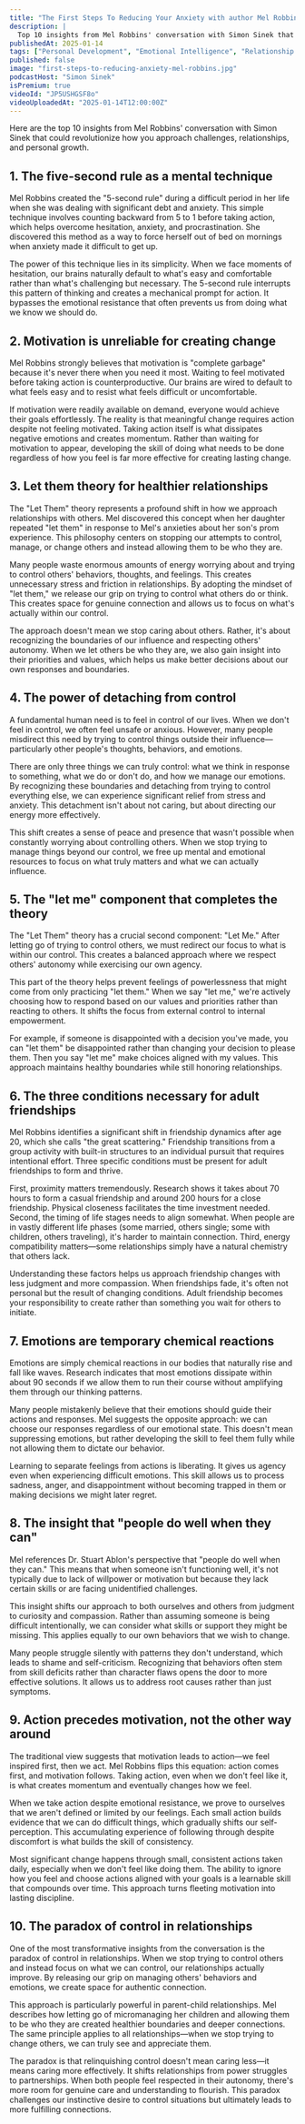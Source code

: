 ```yaml
---
title: "The First Steps To Reducing Your Anxiety with author Mel Robbins | A Bit of Optimism Podcast"
description: |
  Top 10 insights from Mel Robbins' conversation with Simon Sinek that could revolutionize how you approach challenges, relationships, and personal growth.
publishedAt: 2025-01-14
tags: ["Personal Development", "Emotional Intelligence", "Relationship Advice"]
published: false
image: "first-steps-to-reducing-anxiety-mel-robbins.jpg"
podcastHost: "Simon Sinek"
isPremium: true
videoId: "JP5USHGSF8o"
videoUploadedAt: "2025-01-14T12:00:00Z"
---
```



<PodcastSummaryPageLayout frontmatter={frontmatter}>

Here are the top 10 insights from Mel Robbins' conversation with Simon Sinek that could revolutionize how you approach challenges, relationships, and personal growth.

## 1. The five-second rule as a mental technique

Mel Robbins created the "5-second rule" during a difficult period in her life when she was dealing with significant debt and anxiety. This simple technique involves counting backward from 5 to 1 before taking action, which helps overcome hesitation, anxiety, and procrastination. She discovered this method as a way to force herself out of bed on mornings when anxiety made it difficult to get up.

The power of this technique lies in its simplicity. When we face moments of hesitation, our brains naturally default to what's easy and comfortable rather than what's challenging but necessary. The 5-second rule interrupts this pattern of thinking and creates a mechanical prompt for action. It bypasses the emotional resistance that often prevents us from doing what we know we should do.

## 2. Motivation is unreliable for creating change

Mel Robbins strongly believes that motivation is "complete garbage" because it's never there when you need it most. Waiting to feel motivated before taking action is counterproductive. Our brains are wired to default to what feels easy and to resist what feels difficult or uncomfortable.

If motivation were readily available on demand, everyone would achieve their goals effortlessly. The reality is that meaningful change requires action despite not feeling motivated. Taking action itself is what dissipates negative emotions and creates momentum. Rather than waiting for motivation to appear, developing the skill of doing what needs to be done regardless of how you feel is far more effective for creating lasting change.

## 3. Let them theory for healthier relationships

The "Let Them" theory represents a profound shift in how we approach relationships with others. Mel discovered this concept when her daughter repeated "let them" in response to Mel's anxieties about her son's prom experience. This philosophy centers on stopping our attempts to control, manage, or change others and instead allowing them to be who they are.

Many people waste enormous amounts of energy worrying about and trying to control others' behaviors, thoughts, and feelings. This creates unnecessary stress and friction in relationships. By adopting the mindset of "let them," we release our grip on trying to control what others do or think. This creates space for genuine connection and allows us to focus on what's actually within our control.

The approach doesn't mean we stop caring about others. Rather, it's about recognizing the boundaries of our influence and respecting others' autonomy. When we let others be who they are, we also gain insight into their priorities and values, which helps us make better decisions about our own responses and boundaries.

## 4. The power of detaching from control

A fundamental human need is to feel in control of our lives. When we don't feel in control, we often feel unsafe or anxious. However, many people misdirect this need by trying to control things outside their influence—particularly other people's thoughts, behaviors, and emotions.

There are only three things we can truly control: what we think in response to something, what we do or don't do, and how we manage our emotions. By recognizing these boundaries and detaching from trying to control everything else, we can experience significant relief from stress and anxiety. This detachment isn't about not caring, but about directing our energy more effectively.

This shift creates a sense of peace and presence that wasn't possible when constantly worrying about controlling others. When we stop trying to manage things beyond our control, we free up mental and emotional resources to focus on what truly matters and what we can actually influence.

## 5. The "let me" component that completes the theory

The "Let Them" theory has a crucial second component: "Let Me." After letting go of trying to control others, we must redirect our focus to what is within our control. This creates a balanced approach where we respect others' autonomy while exercising our own agency.

This part of the theory helps prevent feelings of powerlessness that might come from only practicing "let them." When we say "let me," we're actively choosing how to respond based on our values and priorities rather than reacting to others. It shifts the focus from external control to internal empowerment.

For example, if someone is disappointed with a decision you've made, you can "let them" be disappointed rather than changing your decision to please them. Then you say "let me" make choices aligned with my values. This approach maintains healthy boundaries while still honoring relationships.

## 6. The three conditions necessary for adult friendships

Mel Robbins identifies a significant shift in friendship dynamics after age 20, which she calls "the great scattering." Friendship transitions from a group activity with built-in structures to an individual pursuit that requires intentional effort. Three specific conditions must be present for adult friendships to form and thrive.

First, proximity matters tremendously. Research shows it takes about 70 hours to form a casual friendship and around 200 hours for a close friendship. Physical closeness facilitates the time investment needed. Second, the timing of life stages needs to align somewhat. When people are in vastly different life phases (some married, others single; some with children, others traveling), it's harder to maintain connection. Third, energy compatibility matters—some relationships simply have a natural chemistry that others lack.

Understanding these factors helps us approach friendship changes with less judgment and more compassion. When friendships fade, it's often not personal but the result of changing conditions. Adult friendship becomes your responsibility to create rather than something you wait for others to initiate.

## 7. Emotions are temporary chemical reactions

Emotions are simply chemical reactions in our bodies that naturally rise and fall like waves. Research indicates that most emotions dissipate within about 90 seconds if we allow them to run their course without amplifying them through our thinking patterns.

Many people mistakenly believe that their emotions should guide their actions and responses. Mel suggests the opposite approach: we can choose our responses regardless of our emotional state. This doesn't mean suppressing emotions, but rather developing the skill to feel them fully while not allowing them to dictate our behavior.

Learning to separate feelings from actions is liberating. It gives us agency even when experiencing difficult emotions. This skill allows us to process sadness, anger, and disappointment without becoming trapped in them or making decisions we might later regret.

## 8. The insight that "people do well when they can"

Mel references Dr. Stuart Ablon's perspective that "people do well when they can." This means that when someone isn't functioning well, it's not typically due to lack of willpower or motivation but because they lack certain skills or are facing unidentified challenges.

This insight shifts our approach to both ourselves and others from judgment to curiosity and compassion. Rather than assuming someone is being difficult intentionally, we can consider what skills or support they might be missing. This applies equally to our own behaviors that we wish to change.

Many people struggle silently with patterns they don't understand, which leads to shame and self-criticism. Recognizing that behaviors often stem from skill deficits rather than character flaws opens the door to more effective solutions. It allows us to address root causes rather than just symptoms.

## 9. Action precedes motivation, not the other way around

The traditional view suggests that motivation leads to action—we feel inspired first, then we act. Mel Robbins flips this equation: action comes first, and motivation follows. Taking action, even when we don't feel like it, is what creates momentum and eventually changes how we feel.

When we take action despite emotional resistance, we prove to ourselves that we aren't defined or limited by our feelings. Each small action builds evidence that we can do difficult things, which gradually shifts our self-perception. This accumulating experience of following through despite discomfort is what builds the skill of consistency.

Most significant change happens through small, consistent actions taken daily, especially when we don't feel like doing them. The ability to ignore how you feel and choose actions aligned with your goals is a learnable skill that compounds over time. This approach turns fleeting motivation into lasting discipline.

## 10. The paradox of control in relationships

One of the most transformative insights from the conversation is the paradox of control in relationships. When we stop trying to control others and instead focus on what we can control, our relationships actually improve. By releasing our grip on managing others' behaviors and emotions, we create space for authentic connection.

This approach is particularly powerful in parent-child relationships. Mel describes how letting go of micromanaging her children and allowing them to be who they are created healthier boundaries and deeper connections. The same principle applies to all relationships—when we stop trying to change others, we can truly see and appreciate them.

The paradox is that relinquishing control doesn't mean caring less—it means caring more effectively. It shifts relationships from power struggles to partnerships. When both people feel respected in their autonomy, there's more room for genuine care and understanding to flourish. This paradox challenges our instinctive desire to control situations but ultimately leads to more fulfilling connections.

</PodcastSummaryPageLayout>
